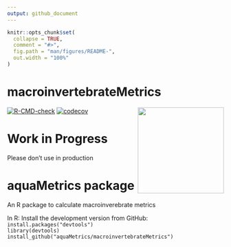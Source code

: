 ```yaml
---
output: github_document
---
```


<!-- README.md is generated from README.Rmd. Please edit that file -->

```r
knitr::opts_chunk$set(
  collapse = TRUE,
  comment = "#>",
  fig.path = "man/figures/README-",
  out.width = "100%"
)
```

# macroinvertebrateMetrics
<img src='https://github.com/aquaMetrics/macroinvertebrateMetrics/blob/master/man/figures/macro_logo.png?raw=true' align="right" width="200" />

<!-- badges: start -->
  [![R-CMD-check](https://github.com/aquaMetrics/macroinvertebrateMetrics/actions/workflows/R-CMD-check.yaml/badge.svg)](https://github.com/aquaMetrics/macroinvertebrateMetrics/actions/workflows/R-CMD-check.yaml)
  [![codecov](https://codecov.io/gh/aquaMetrics/macroinvertebratesMetrics/branch/master/graph/badge.svg)](https://codecov.io/gh/aquaMetrics/macroinvertebratesMetrics)
<!-- badges: end -->

# Work in Progress

Please don't use in production

# aquaMetrics package

An R package to calculate macroinverebrate metrics  

In R: Install the development version from GitHub:  
``install.packages("devtools")``  
``library(devtools)``   
``install_github("aquaMetrics/macroinvertebrateMetrics")``  
  
